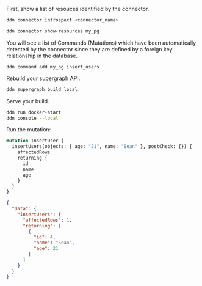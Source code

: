 First, show a list of resouces identified by the connector.

```bash title="Use the DDN CLI to introspect your PostgreSQL database:"
ddn connector introspect <connector_name>
```

```bash
ddn connector show-resources my_pg
```

You will see a list of Commands (Mutations) which have been automatically detected by the connector since they are
defined by a foreign key relationship in the database.

```ddn title="Then, add your command:"
ddn command add my_pg insert_users
```

Rebuild your supergraph API.

```bash title="Create a new build:"
ddn supergraph build local
```

Serve your build.

```bash title="Serve your build:"
ddn run docker-start
ddn console --local
```

Run the mutation:

```graphql
mutation InsertUser {
  insertUsers(objects: { age: "21", name: "Sean" }, postCheck: {}) {
    affectedRows
    returning {
      id
      name
      age
    }
  }
}
```

```json
{
  "data": {
    "insertUsers": {
      "affectedRows": 1,
      "returning": [
        {
          "id": 4,
          "name": "Sean",
          "age": 21
        }
      ]
    }
  }
}
```
